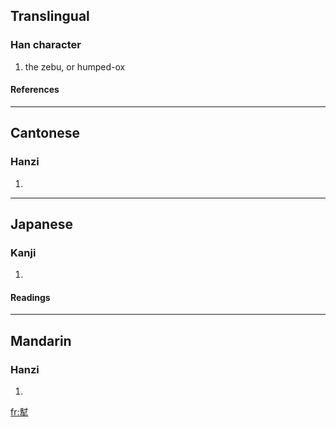 ==Translingual==
===Han character===
{{Han char|rn=93|rad=牛|as=09|sn=13|four=4450<sub>0</sub>|canj=土戈竹手 (GIHQ)}}
# the zebu, or humped-ox
====References====
{{Han ref|kx=0702.270|dkj=20086|dj=1115.300|hdz=31815.050|uh=728E|ud=29326|bh=DEA9|bd=57001}}

----
==Cantonese==
===Hanzi===
{{yue-hanzi|jyut=|y=fung1}}
# {{defn|Cantonese}}

----
==Japanese==
===Kanji===
{{ja-kanji|grade=|rs=牛09}}
# {{defn|Japanese}} 
====Readings====
{{ja-readings|on=[[ほう]] (hō), [[ふ]] (fu)|kun=}}

----
==Mandarin==
===Hanzi===
{{cmn-hanzi|pin=[[fēng]] (feng1), [[máo]] (mao2)|wg=feng<sup>1</sup>, mao<sup>2</sup>}}
# {{defn|Mandarin}}

[[fr:犎]]